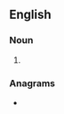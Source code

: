 {{also|Zos}}
==English==

===Noun===
{{head|en|noun plural form}}

# {{plural of|zo|lang=en}}

===Anagrams===
* {{anagrams|en|ozs|soz}}